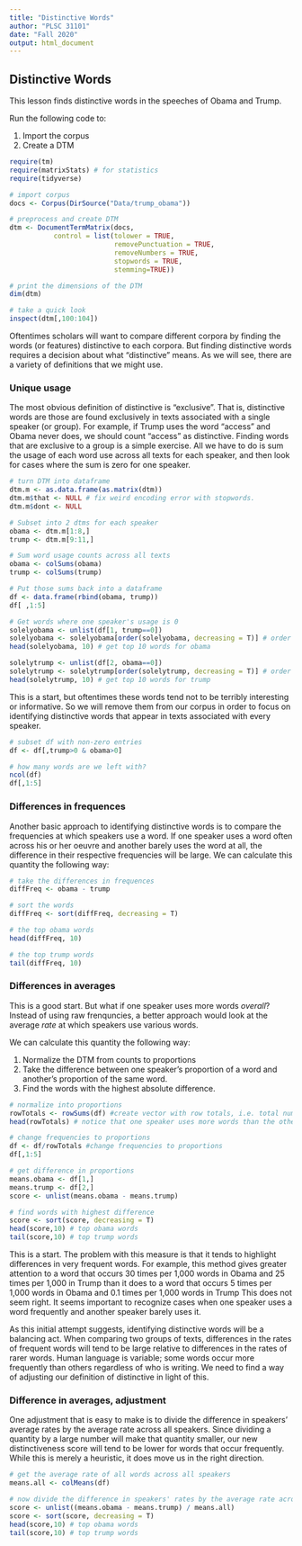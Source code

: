 ```yaml
---
title: "Distinctive Words"
author: "PLSC 31101"
date: "Fall 2020"
output: html_document
---
```


## Distinctive Words

This lesson finds distinctive words in the speeches of Obama and Trump.

Run the following code to:

1. Import the corpus
2. Create a DTM

```r
require(tm)
require(matrixStats) # for statistics
require(tidyverse)

# import corpus
docs <- Corpus(DirSource("Data/trump_obama"))

# preprocess and create DTM
dtm <- DocumentTermMatrix(docs,
           control = list(tolower = TRUE,
                          removePunctuation = TRUE,
                          removeNumbers = TRUE,
                          stopwords = TRUE,
                          stemming=TRUE))

# print the dimensions of the DTM
dim(dtm)

# take a quick look
inspect(dtm[,100:104])
```

Oftentimes scholars will want to compare different corpora by finding the words (or features) distinctive to each corpora. But finding distinctive words requires a decision about what “distinctive” means. As we will see, there are a variety of definitions that we might use. 

### Unique usage

The most obvious definition of distinctive is "exclusive". That is, distinctive words are those are found exclusively in texts associated with a single speaker (or group). For example, if Trump uses the word “access” and Obama never does, we should count “access” as distinctive. 
Finding words that are exclusive to a group is a simple exercise. All we have to do is sum the usage of each word use across all texts for each speaker, and then look for cases where the sum is zero for one speaker.

```r
# turn DTM into dataframe
dtm.m <- as.data.frame(as.matrix(dtm))
dtm.m$that <- NULL # fix weird encoding error with stopwords.
dtm.m$dont <- NULL

# Subset into 2 dtms for each speaker
obama <- dtm.m[1:8,]
trump <- dtm.m[9:11,]

# Sum word usage counts across all texts
obama <- colSums(obama)
trump <- colSums(trump)

# Put those sums back into a dataframe
df <- data.frame(rbind(obama, trump))
df[ ,1:5]

# Get words where one speaker's usage is 0
solelyobama <- unlist(df[1, trump==0]) 
solelyobama <- solelyobama[order(solelyobama, decreasing = T)] # order them by frequency
head(solelyobama, 10) # get top 10 words for obama

solelytrump <- unlist(df[2, obama==0])
solelytrump <- solelytrump[order(solelytrump, decreasing = T)] # order them by frequency
head(solelytrump, 10) # get top 10 words for trump
```

This is a start, but oftentimes these words tend not to be terribly interesting or informative. So we will remove them from our corpus in order to focus on identifying distinctive words that appear in texts associated with every speaker.

```r
# subset df with non-zero entries
df <- df[,trump>0 & obama>0]

# how many words are we left with?
ncol(df)
df[,1:5]
```

### Differences in frequences

Another basic approach to identifying distinctive words is to compare the frequencies at which speakers use a word. If one speaker uses a word often across his or her oeuvre and another barely uses the word at all, the difference in their respective frequencies will be large. We can calculate this quantity the following way:

```r
# take the differences in frequences
diffFreq <- obama - trump

# sort the words
diffFreq <- sort(diffFreq, decreasing = T)

# the top obama words
head(diffFreq, 10)

# the top trump words
tail(diffFreq, 10)
```

### Differences in averages

This is a good start. But what if one speaker uses more words *overall*? Instead of using raw frenquncies, a better approach would look at the average *rate* at which speakers use various words. 

We can calculate this quantity the following way:

1. Normalize the DTM from counts to proportions
2. Take the difference between one speaker's proportion of a word and another's proportion of the same word.
3. Find the words with the highest absolute difference.

```r
# normalize into proportions
rowTotals <- rowSums(df) #create vector with row totals, i.e. total number of words per document
head(rowTotals) # notice that one speaker uses more words than the other

# change frequencies to proportions
df <- df/rowTotals #change frequencies to proportions
df[,1:5]

# get difference in proportions
means.obama <- df[1,]
means.trump <- df[2,]
score <- unlist(means.obama - means.trump)

# find words with highest difference
score <- sort(score, decreasing = T)
head(score,10) # top obama words
tail(score,10) # top trump words
```

This is a start. The problem with this measure is that it tends to highlight differences in very frequent words. For example, this method gives greater attention to a word that occurs 30 times per 1,000 words in Obama and 25 times per 1,000 in Trump than it does to a word that occurs 5 times per 1,000 words in Obama and 0.1 times per 1,000 words in Trump This does not seem right. It seems important to recognize cases when one speaker uses a word frequently and another speaker barely uses it.

As this initial attempt suggests, identifying distinctive words will be a balancing act. When comparing two groups of texts, differences in the rates of frequent words will tend to be large relative to differences in the rates of rarer words. Human language is variable; some words occur more frequently than others regardless of who is writing. We need to find a way of adjusting our definition of distinctive in light of this.

### Difference in averages, adjustment

One adjustment that is easy to make is to divide the difference in speakers’ average rates by the average rate across all speakers. Since dividing a quantity by a large number will make that quantity smaller, our new distinctiveness score will tend to be lower for words that occur frequently. While this is merely a heuristic, it does move us in the right direction.

```r
# get the average rate of all words across all speakers
means.all <- colMeans(df)

# now divide the difference in speakers' rates by the average rate across all speakers
score <- unlist((means.obama - means.trump) / means.all)
score <- sort(score, decreasing = T)
head(score,10) # top obama words
tail(score,10) # top trump words
```


